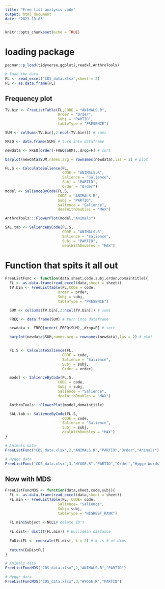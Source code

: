 ```yaml
---
title: "Free list analysis code"
output: html_document
date: "2023-10-03"
---
```


```r
knitr::opts_chunk$set(echo = TRUE)
```

# loading package 
```r
pacman::p_load(tidyverse,ggplot2,readxl,AnthroTools)
```

```r
# load the data
FL <- read_excel("CDS_data.xlsx",sheet = 2) 
FL <- as.data.frame(FL)
```

## Frequency plot
```r
TV.bin <- FreeListTable(FL,CODE = "ANIMALS.R",
                        Order = "Order",
                        Subj = "PARTID",
                        tableType = "PRESENCE")

SUM <- colSums(TV.bin[,2:ncol(TV.bin)]) # sums

FREQ <- data.frame(SUM) # turn into dataframe

newdata <- FREQ[order(-FREQ$SUM),,drop=F] # sort

barplot(newdata$SUM,names.arg = rownames(newdata),las = 2) # plot
```

```r
FL.S <- CalculateSalience(FL,
                          CODE = "ANIMALS.R",
                          Salience = "Salience",
                          Subj = "PARTID",
                          Order = "Order")
model <- SalienceByCode(FL.S,
                        CODE = "ANIMALS.R",
                        Subj = "PARTID",
                        Salience = "Salience",
                        dealWithDoubles = "MAX")

AnthroTools:::FlowerPlot(model,"Animals")
```

```r
SAL.tab <- SalienceByCode(FL.S,
                          CODE = "ANIMALS.R",
                          Salience = "Salience",
                          Subj = "PARTID",
                          dealWithDoubles = "MAX")
```

# Function that spits it all out
```r
FreeListFunc <- function(data,sheet,code,subj,order,domaintitle){
  FL <- as.data.frame(read_excel(data,sheet = sheet))
  TV.bin <- FreeListTable(FL,CODE = code,
                        Order = order,
                        Subj = subj,
                        tableType = "PRESENCE")

  SUM <- colSums(TV.bin[,2:ncol(TV.bin)]) # sums

  FREQ <- data.frame(SUM) # turn into dataframe

  newdata <- FREQ[order(-FREQ$SUM),,drop=F] # sort

  barplot(newdata$SUM,names.arg = rownames(newdata),las = 2) # plot
  

  FL.S <- CalculateSalience(FL,
                          CODE = code,
                          Salience = "Salience",
                          Subj = subj,
                          Order = order)

  model <- SalienceByCode(FL.S,
                        CODE = code,
                        Subj = subj,
                        Salience = "Salience",
                        dealWithDoubles = "MAX")

  AnthroTools:::FlowerPlot(model,domaintitle)

  SAL.tab <- SalienceByCode(FL.S,
                          CODE = code,
                          Salience = "Salience",
                          Subj = subj,
                          dealWithDoubles = "MAX")
}


```

```r
# Animals data
FreeListFunc("CDS_data.xlsx",2,"ANIMALS.R","PARTID","Order","Animals")

# Hygge data
FreeListFunc("CDS_data.xlsx",3,"HYGGE.R","PARTID","Order","Hygge Words")
```

## Now with MDS

```r
FreeListFuncMDS <- function(data,sheet,code,subj){
  FL <- as.data.frame(read_excel(data,sheet = sheet))
  FL.min <- FreeListTable(FL, CODE= code,
                        Salience= "Salience",
                        Subj= subj,
                        tableType = "HIGHEST_RANK")
  
  FL.min$Subject <-NULL# delete ID's
  
  FL.dist<- dist(t(FL.min)) # Euclidean distance
  
  EuDistFL <- cmdscale(FL.dist, k = 2) # k is # of dims
  
  return(EuDistFL)
}

```

```r
# Animals data
FreeListFuncMDS("CDS_data.xlsx",2,"ANIMALS.R","PARTID")

# Hygge data
FreeListFuncMDS("CDS_data.xlsx",3,"HYGGE.R","PARTID")
```



